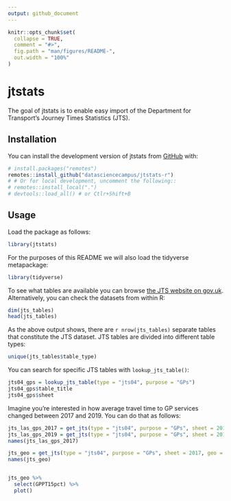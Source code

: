 ```yaml
---
output: github_document
---
```


<!-- badges: start -->
<!-- [![R-CMD-check](https://github.com/datasciencecampus/jtstats-r/actions/workflows/R-CMD-check.yaml/badge.svg)](https://github.com/datasciencecampus/jtstats-r/actions/workflows/R-CMD-check.yaml) -->
<!-- badges: end -->

<!-- README.md is generated from README.Rmd. Please edit that file -->

```r
knitr::opts_chunk$set(
  collapse = TRUE,
  comment = "#>",
  fig.path = "man/figures/README-",
  out.width = "100%"
)
```

# jtstats

<!-- badges: start -->
<!-- badges: end -->

The goal of jtstats is to enable easy import of the Department for Transport's Journey Times Statistics (JTS).

## Installation

You can install the development version of jtstats from [GitHub](https://github.com/) with:

``` r
# install.packages("remotes")
remotes::install_github("datasciencecampus/jtstats-r")
# # Or for local development, uncomment the following::
# remotes::install_local(".")
# devtools::load_all() # or Ctlr+Shift+B
```

## Usage

Load the package as follows:

```r
library(jtstats)
```

For the purposes of this README we will also load the tidyverse metapackage:

```r
library(tidyverse)
```


To see what tables are available you can browse [the JTS website on gov.uk](https://www.gov.uk/government/statistical-data-sets/journey-time-statistics-data-tables-jts).
Alternatively, you can check the datasets from within R:

```r
dim(jts_tables)
head(jts_tables)
```

As the above output shows, there are `r nrow(jts_tables)` separate tables that constitute the JTS dataset.
JTS tables are divided into different table types:

```r
unique(jts_tables$table_type)
```

You can search for specific JTS tables with `lookup_jts_table()`:

```r
jts04_gps = lookup_jts_table(type = "jts04", purpose = "GPs")
jts04_gps$table_title
jts04_gps$sheet
```

Imagine you're interested in how average travel time to GP services changed between 2017 and 2019.
You can do that as follows:

```r
jts_las_gps_2017 = get_jts(type = "jts04", purpose = "GPs", sheet = 2017)
jts_las_gps_2019 = get_jts(type = "jts04", purpose = "GPs", sheet = 2019)
names(jts_las_gps_2017)
```

```r
jts_geo = get_jts(type = "jts04", purpose = "GPs", sheet = 2017, geo = TRUE)
names(jts_geo)


jts_geo %>% 
  select(GPPT15pct) %>% 
  plot()
```
